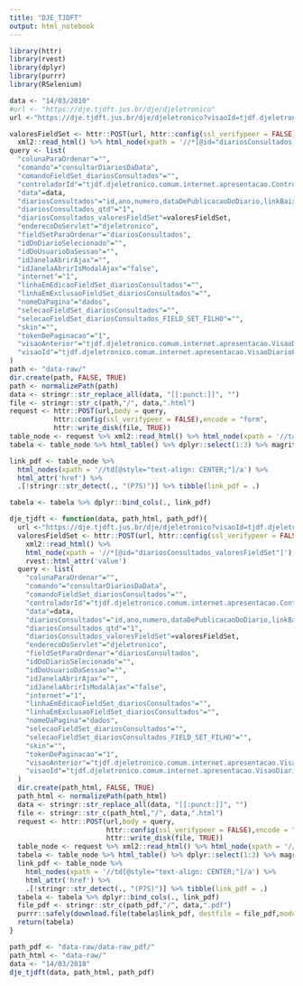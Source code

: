 ```yaml
---
title: "DJE_TJDFT"
output: html_notebook
---
```


```r
library(httr)
library(rvest)
library(dplyr)
library(purrr)
library(RSelenium)
```

```r
data <- "14/03/2010"
#url <- "https://dje.tjdft.jus.br/dje/djeletronico"
url <-"https://dje.tjdft.jus.br/dje/djeletronico?visaoId=tjdf.djeletronico.comum.internet.apresentacao.VisaoDiarioEletronicoInternetPorData"

valoresFieldSet <- httr::POST(url, httr::config(ssl_verifypeer = FALSE)) %>% 
  xml2::read_html() %>% html_node(xpath = '//*[@id="diariosConsultados_valoresFieldSet"]') %>% rvest::html_attr('value')
query <- list(
  "colunaParaOrdenar"="",
  "comando"="consultarDiariosDaData",
  "comandoFieldSet_diariosConsultados"="",
  "controladorId"="tjdf.djeletronico.comum.internet.apresentacao.ControladorDiarioEletronicoInternetPorData",
  "data"=data,
  "diariosConsultados"="id,ano,numero,dataDePublicacaoDoDiario,linkBaixarPDF,linkBaixarP7S",
  "diariosConsultados_qtd"="1",
  "diariosConsultados_valoresFieldSet"=valoresFieldSet,
  "enderecoDoServlet"="djeletronico",
  "fieldSetParaOrdenar"="diariosConsultados",
  "idDoDiarioSelecionado"="",
  "idDoUsuarioDaSessao"="",
  "idJanelaAbrirAjax"="",
  "idJanelaAbrirIsModalAjax"="false",
  "internet"="1",
  "linhaEmEdicaoFieldSet_diariosConsultados"="",
  "linhaEmExclusaoFieldSet_diariosConsultados"="",
  "nomeDaPagina"="dados",
  "selecaoFieldSet_diariosConsultados"="",
  "selecaoFieldSet_diariosConsultados_FIELD_SET_FILHO"="",
  "skin"="",
  "tokenDePaginacao"="1",
  "visaoAnterior"="tjdf.djeletronico.comum.internet.apresentacao.VisaoDiarioEletronicoInternetPorData",
  "visaoId"="tjdf.djeletronico.comum.internet.apresentacao.VisaoDiarioEletronicoInternetPorData"  
)
path <- "data-raw/"
dir.create(path, FALSE, TRUE)
path <- normalizePath(path)
data <- stringr::str_replace_all(data, "[[:punct:]]", "")
file <- stringr::str_c(path,"/", data,".html")
request <- httr::POST(url,body = query, 
           httr::config(ssl_verifypeer = FALSE),encode = "form",
           httr::write_disk(file, TRUE))
table_node <- request %>% xml2::read_html() %>% html_node(xpath = '//table[@id="tabela_diariosConsultados"]')
tabela <- table_node %>% html_table() %>% dplyr::select(1:3) %>% magrittr::set_names(c("ano", "numero", "data_disponibilizacao"))

link_pdf <- table_node %>%
  html_nodes(xpath = '//td[@style="text-align: CENTER;"]/a') %>%
  html_attr('href') %>% 
  .[!stringr::str_detect(., "(P7S)")] %>% tibble(link_pdf = .)

tabela <- tabela %>% dplyr::bind_cols(., link_pdf)
```
```r
dje_tjdft <- function(data, path_html, path_pdf){
  url <-"https://dje.tjdft.jus.br/dje/djeletronico?visaoId=tjdf.djeletronico.comum.internet.apresentacao.VisaoDiarioEletronicoInternetPorData"
  valoresFieldSet <- httr::POST(url, httr::config(ssl_verifypeer = FALSE)) %>% 
    xml2::read_html() %>% 
    html_node(xpath = '//*[@id="diariosConsultados_valoresFieldSet"]') %>%    
    rvest::html_attr('value')
  query <- list(
    "colunaParaOrdenar"="",
    "comando"="consultarDiariosDaData",
    "comandoFieldSet_diariosConsultados"="",
    "controladorId"="tjdf.djeletronico.comum.internet.apresentacao.ControladorDiarioEletronicoInternetPorData",
    "data"=data,
    "diariosConsultados"="id,ano,numero,dataDePublicacaoDoDiario,linkBaixarPDF,linkBaixarP7S",
    "diariosConsultados_qtd"="1",
    "diariosConsultados_valoresFieldSet"=valoresFieldSet,
    "enderecoDoServlet"="djeletronico",
    "fieldSetParaOrdenar"="diariosConsultados",
    "idDoDiarioSelecionado"="",
    "idDoUsuarioDaSessao"="",
    "idJanelaAbrirAjax"="",
    "idJanelaAbrirIsModalAjax"="false",
    "internet"="1",
    "linhaEmEdicaoFieldSet_diariosConsultados"="",
    "linhaEmExclusaoFieldSet_diariosConsultados"="",
    "nomeDaPagina"="dados",
    "selecaoFieldSet_diariosConsultados"="",
    "selecaoFieldSet_diariosConsultados_FIELD_SET_FILHO"="",
    "skin"="",
    "tokenDePaginacao"="1",
    "visaoAnterior"="tjdf.djeletronico.comum.internet.apresentacao.VisaoDiarioEletronicoInternetPorData",
    "visaoId"="tjdf.djeletronico.comum.internet.apresentacao.VisaoDiarioEletronicoInternetPorData"  
  )
  dir.create(path_html, FALSE, TRUE)
  path_html <- normalizePath(path_html)
  data <- stringr::str_replace_all(data, "[[:punct:]]", "")
  file <- stringr::str_c(path_html,"/", data,".html")
  request <- httr::POST(url,body = query, 
                        httr::config(ssl_verifypeer = FALSE),encode = "form",
                        httr::write_disk(file, TRUE))
  table_node <- request %>% xml2::read_html() %>% html_node(xpath = '//table[@id="tabela_diariosConsultados"]')
  tabela <- table_node %>% html_table() %>% dplyr::select(1:3) %>% magrittr::set_names(c("ano", "numero","data_disponibilizacao"))
  link_pdf <- table_node %>%
    html_nodes(xpath = '//td[@style="text-align: CENTER;"]/a') %>%
    html_attr('href') %>% 
    .[!stringr::str_detect(., "(P7S)")] %>% tibble(link_pdf = .)
  tabela <- tabela %>% dplyr::bind_cols(., link_pdf)
  file_pdf <- stringr::str_c(path_pdf,"/", data,".pdf")
  purrr::safely(download.file(tabela$link_pdf, destfile = file_pdf,mode="wb", quiet = T))
  return(tabela)
}

path_pdf <- "data-raw/data-raw_pdf/"
path_html <- "data-raw/"
data <- "14/03/2018"
dje_tjdft(data, path_html, path_pdf)
```

